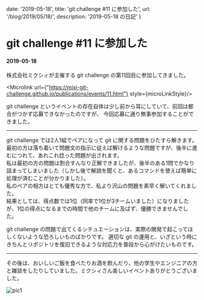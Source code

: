 
  date: '2019-05-18',
  title: 'git challenge #11 に参加した',
  url: '/blog/2019/05/18/',
  description: '2019-05-18 の日記'
}

<link rel="stylesheet" href="https://fonts.googleapis.com/css?family=Ubuntu+Mono&display=swap" />
<link rel="stylesheet" href="https://cdnjs.cloudflare.com/ajax/libs/prism/1.9.0/themes/prism-tomorrow.min.css" />
<link rel="stylesheet" href="https://cdn.jsdelivr.net/npm/katex@0.11.0/dist/katex.min.css" />

# git challenge #11 に参加した
#### 2019-05-18

株式会社ミクシィが主催する git challenge の第11回目に参加してきました。  
  
  
<Microlink url={"https://mixi-git-challenge.github.io/publications/events/11.html"} style={microLinkStyle}/>
  

git challenge というイベントの存在自体は少し前から耳にしていて、前回は都合がつかず応募できなかったのですが、
今回応募に通り無事参加することができました。

---
  
git challenge では2人1組でペアになって git に関する問題をひたすら解きます。  
最初の方は落ち着いて問題文の指示に従えば解けるような問題ですが、後半に進むにつれて、あれこれ捻った問題が出されます。  
私は最初の方の問題は割合すんなり正解できましたが、後半のある1問でかなり詰まってしまいました（しかし後で解説を聞くと、あるコマンドを使えば簡単に処理が済むことが分かりました）。  
私のペアの相方はとても優秀な方で、私より沢山の問題を素早く解いてくれました。  
結果としては、得点数では1位（同率で1位が3チームいました）になりましたが、1位の得点になるまでの時間で他のチームに及ばず、優勝できませんでした。  
  
git challenge の問題で出てくるシチュエーションは、実際の開発で起こってほしくないような恐ろしいものばかりです。
適切な git の運用と、いざという時にきちんとリポジトリを復旧できるような対応力を普段から心がけたいものです。
  
---
  
その後は、おいしいご飯を食べたりお酒を飲んだり、他の学生やエンジニアの方と雑談をしたりしていました。ミクシィさん楽しいイベントありがとうございました。

<LazyLoad>
  <p>
    <img src="/20190518/pic1.jpg" alt="pic1" title="眺めの良いオフィスでした" />
  </p>
</LazyLoad>

<BlogLayout meta={meta} />
<BlogMeta meta={meta} />
